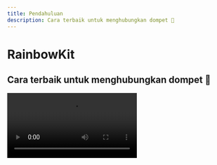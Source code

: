 ```yaml
---
title: Pendahuluan
description: Cara terbaik untuk menghubungkan dompet 🌈
---
```


# RainbowKit

## Cara terbaik untuk menghubungkan dompet 🌈

<Video src="https://rainbowme-res.cloudinary.com/video/upload/v1657717102/rainbowkit/site-assets/rainbowkit-video-final-3_dehldu.mp4" />

RainbowKit adalah pustaka [React](https://reactjs.org/) yang memudahkan penambahan koneksi dompet ke dapp Anda. Ini intuitif, responsif dan dapat disesuaikan.

### Fitur

#### Manajemen dompet

Manajemen dompet siap pakai untuk dapp Anda. Selain menangani koneksi dan diskoneksi dompet, RainbowKit mendukung berbagai dompet, mengganti koneksi rantai, menjelaskan alamat ke ENS, menampilkan saldo dan masih banyak lagi!

#### Dapat disesuaikan

Anda dapat menyesuaikan UI RainbowKit agar sesuai dengan merek Anda. Anda dapat memilih dari beberapa warna aksen dan konfigurasi radius batas yang telah ditentukan sebelumnya. Untuk kasus penggunaan yang lebih lanjut, Anda dapat memberikan tema kustom sepenuhnya, merender tombol Anda sendiri dan menghilangkan fitur tertentu. Mode Gelap disertakan.

#### Standar Industri

Untuk interoperabilitas yang lebih baik dengan sebagian besar produk, kami mengandalkan [viem](https://viem.sh) dan [wagmi](https://wagmi.sh/) — pustaka yang paling umum digunakan di ruang ini.

### Komunitas

Kami sangat senang melihat komunitas mengadopsi RainbowKit, mengangkat masalah, dan memberikan umpan balik. Apakah itu permintaan fitur, laporan bug, atau proyek yang akan ditampilkan, silakan terlibat!

-   Angkat [issue](https://github.com/rainbow-me/rainbowkit/issues)
-   Ikuti di [Twitter](https://twitter.com/rainbowdotme)
-   Bagikan [feedback]Anda (https://github.com/rainbow-me/rainbowkit/discussions/new?category=feedback)
-   Coba di [Codesandbox](https://codesandbox.io/p/sandbox/github/rainbow-me/rainbowkit/tree/main/examples/with-next)
